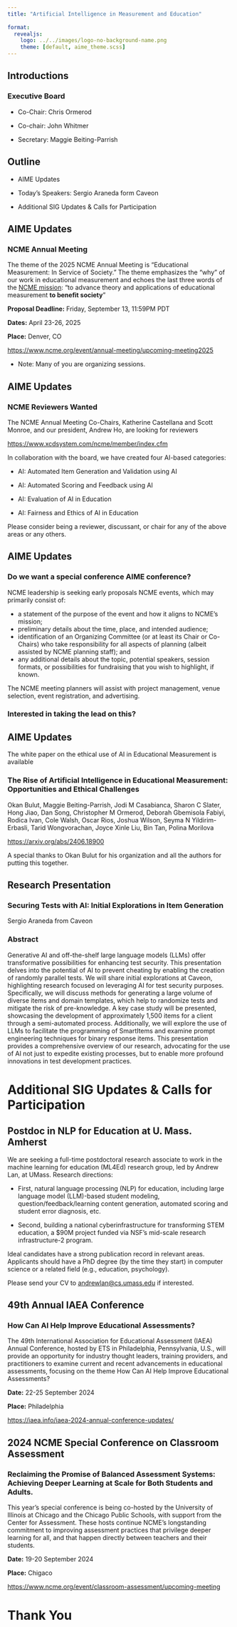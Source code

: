 ```yaml
---
title: "Artificial Intelligence in Measurement and Education"
 
format: 
  revealjs:
    logo: ../../images/logo-no-background-name.png
    theme: [default, aime_theme.scss]
---
```


## Introductions

### Executive Board

-   Co-Chair: Chris Ormerod

-   Co-chair: John Whitmer

-   Secretary: Maggie Beiting-Parrish

## Outline

-   AIME Updates

-   Today's Speakers: Sergio Araneda form Caveon

-   Additional SIG Updates & Calls for Participation

## AIME Updates

### NCME Annual Meeting

The theme of the 2025 NCME Annual Meeting is "Educational Measurement: In Service of Society." The theme emphasizes the "why" of our work in educational measurement and echoes the last three words of the [NCME mission](https://www.ncme.org/about/about-ncme/mission): "to advance theory and applications of educational measurement **to benefit society**"

**Proposal Deadline:** Friday, September 13, 11:59PM PDT

**Dates:** April 23-26, 2025

**Place:** Denver, CO

<https://www.ncme.org/event/annual-meeting/upcoming-meeting2025>

* Note: Many of you are organizing sessions. 

## AIME Updates

### NCME Reviewers Wanted 

The NCME Annual Meeting Co-Chairs, Katherine Castellana and Scott Monroe, and our president, Andrew Ho, are looking for reviewers

<https://www.xcdsystem.com/ncme/member/index.cfm>

In collaboration with the board, we have created four AI-based categories:

- AI: Automated Item Generation and Validation using AI 

- AI: Automated Scoring and Feedback using AI 

- AI: Evaluation of AI in Education

- AI: Fairness and Ethics of AI in Education

Please consider being a reviewer, discussant, or chair for any of the above areas or any others. 

## AIME Updates

### Do we want a special conference AIME conference?

NCME leadership is seeking early proposals NCME events, which may primarily consist of:

- a statement of the purpose of the event and how it aligns to NCME’s mission;
- preliminary details about the time, place, and intended audience;
- identification of an Organizing Committee (or at least its Chair or Co-Chairs) who take responsibility for all aspects of planning (albeit assisted by NCME planning staff); and
- any additional details about the topic, potential speakers, session formats, or possibilities for fundraising that you wish to highlight, if known.

The NCME meeting planners will assist with project management, venue selection, event registration, and advertising.

### Interested in taking the lead on this? 

## AIME Updates

The white paper on the ethical use of AI in Educational Measurement is available

### The Rise of Artificial Intelligence in Educational Measurement: Opportunities and Ethical Challenges

Okan Bulut, Maggie Beiting-Parrish, Jodi M Casabianca, Sharon C Slater, Hong Jiao, Dan Song, Christopher M Ormerod, Deborah Gbemisola Fabiyi, Rodica Ivan, Cole Walsh, Oscar Rios, Joshua Wilson, Seyma N Yildirim-Erbasli, Tarid Wongvorachan, Joyce Xinle Liu, Bin Tan, Polina Morilova

<https://arxiv.org/abs/2406.18900>

A special thanks to Okan Bulut for his organization and all the authors for putting this together.

## Research Presentation

### Securing Tests with AI: Initial Explorations in Item Generation

Sergio Araneda from Caveon

### Abstract

Generative AI and off-the-shelf large language models (LLMs) offer transformative possibilities for enhancing test security. This presentation delves into the potential of AI to prevent cheating by enabling the creation of randomly parallel tests. We will share initial explorations at Caveon, highlighting research focused on leveraging AI for test security purposes. Specifically, we will discuss methods for generating a large volume of diverse items and domain templates, which help to randomize tests and mitigate the risk of pre-knowledge. A key case study will be presented, showcasing the development of approximately 1,500 items for a client through a semi-automated process. Additionally, we will explore the use of LLMs to facilitate the programming of SmartItems and examine prompt engineering techniques for binary response items. This presentation provides a comprehensive overview of our research, advocating for the use of AI not just to expedite existing processes, but to enable more profound innovations in test development practices.

# Additional SIG Updates & Calls for Participation

## Postdoc in NLP for Education at U. Mass. Amherst

We are seeking a full-time postdoctoral research associate to work in the machine learning for education (ML4Ed) research group, led by Andrew Lan, at UMass. Research directions:

-   First, natural language processing (NLP) for education, including large language model (LLM)-based student modeling, question/feedback/learning content generation, automated scoring and student error diagnosis, etc.

-   Second, building a national cyberinfrastructure for transforming STEM education, a \$90M project funded via NSF’s mid-scale research infrastructure-2 program.

Ideal candidates have a strong publication record in relevant areas. Applicants should have a PhD degree (by the time they start) in computer science or a related field (e.g., education, psychology).

Please send your CV to [andrewlan\@cs.umass.edu](mailto:andrewlan@cs.umass.edu) if interested.

## 49th Annual IAEA Conference

### How Can AI Help Improve Educational Assessments?

The 49th International Association for Educational Assessment (IAEA) Annual Conference, hosted by ETS in Philadelphia, Pennsylvania, U.S., will provide an opportunity for industry thought leaders, training providers, and practitioners to examine current and recent advancements in educational assessments, focusing on the theme How Can AI Help Improve Educational Assessments?

**Date:** 22-25 September 2024

**Place:** Philadelphia

<https://iaea.info/iaea-2024-annual-conference-updates/>


## 2024 NCME Special Conference on Classroom Assessment

### Reclaiming the Promise of Balanced Assessment Systems: Achieving Deeper Learning at Scale for Both Students and Adults.

This year’s special conference is being co-hosted by the University of Illinois at Chicago and the Chicago Public Schools, with support from the Center for Assessment. These hosts continue NCME’s longstanding commitment to improving assessment practices that privilege deeper learning for all, and that happen directly between teachers and their students.

**Date:** 19-20 September 2024

**Place:** Chigaco

<https://www.ncme.org/event/classroom-assessment/upcoming-meeting>

# Thank You
